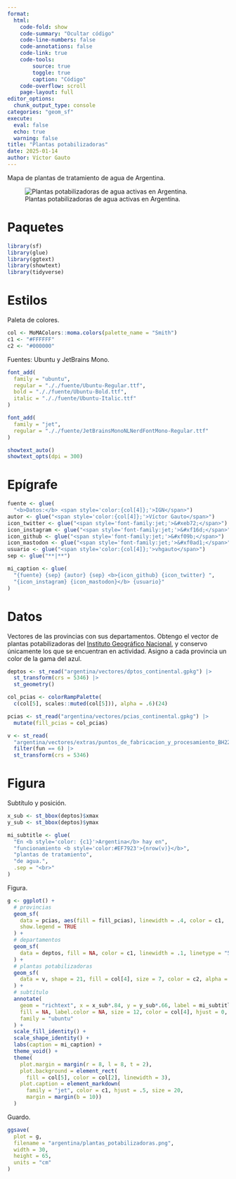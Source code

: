```yaml
---
format:
  html:
    code-fold: show
    code-summary: "Ocultar código"
    code-line-numbers: false
    code-annotations: false
    code-link: true
    code-tools:
        source: true
        toggle: true
        caption: "Código"
    code-overflow: scroll
    page-layout: full
editor_options:
  chunk_output_type: console
categories: "geom_sf"
execute:
  eval: false
  echo: true
  warning: false
title: "Plantas potabilizadoras"
date: 2025-01-14
author: Víctor Gauto
---
```


Mapa de plantas de tratamiento de agua de Argentina.

![Plantas potabilizadoras de agua activas en Argentina.](plantas_potabilizadoras.png)

# Paquetes

```r
library(sf)
library(glue)
library(ggtext)
library(showtext)
library(tidyverse)
```

# Estilos

Paleta de colores.

```r
col <- MoMAColors::moma.colors(palette_name = "Smith")
c1 <- "#FFFFFF"
c2 <- "#000000"
```

Fuentes: Ubuntu y JetBrains Mono.

```r
font_add(
  family = "ubuntu",
  regular = "././fuente/Ubuntu-Regular.ttf",
  bold = "././fuente/Ubuntu-Bold.ttf",
  italic = "././fuente/Ubuntu-Italic.ttf"
)

font_add(
  family = "jet",
  regular = "././fuente/JetBrainsMonoNLNerdFontMono-Regular.ttf"
)

showtext_auto()
showtext_opts(dpi = 300)
```

# Epígrafe

```r
fuente <- glue(
  "<b>Datos:</b> <span style='color:{col[4]};'>IGN</span>")
autor <- glue("<span style='color:{col[4]};'>Víctor Gauto</span>")
icon_twitter <- glue("<span style='font-family:jet;'>&#xeb72;</span>")
icon_instagram <- glue("<span style='font-family:jet;'>&#xf16d;</span>")
icon_github <- glue("<span style='font-family:jet;'>&#xf09b;</span>")
icon_mastodon <- glue("<span style='font-family:jet;'>&#xf0ad1;</span>")
usuario <- glue("<span style='color:{col[4]};'>vhgauto</span>")
sep <- glue("**|**")

mi_caption <- glue(
  "{fuente} {sep} {autor} {sep} <b>{icon_github} {icon_twitter} ",
  "{icon_instagram} {icon_mastodon}</b> {usuario}"
)
```

# Datos

Vectores de las provincias con sus departamentos. Obtengo el vector de plantas potabilizadoras del [Instituto Geográfico Nacional](https://www.ign.gob.ar/NuestrasActividades/InformacionGeoespacial/CapasSIG), y conservo únicamente los que se encuentran en actividad. Asigno a cada provincia un color de la gama del azul.

```r
deptos <- st_read("argentina/vectores/dptos_continental.gpkg") |>
  st_transform(crs = 5346) |>
  st_geometry()

col_pcias <- colorRampPalette(
  c(col[5], scales::muted(col[5])), alpha = .6)(24)

pcias <- st_read("argentina/vectores/pcias_continental.gpkg") |>
  mutate(fill_pcias = col_pcias)

v <- st_read(
  "argentina/vectores/extras/puntos_de_fabricacion_y_procesamiento_BH220.json") |>
  filter(fun == 6) |>
  st_transform(crs = 5346)
```

# Figura

Subtítulo y posición.

```r
x_sub <- st_bbox(deptos)$xmax
y_sub <- st_bbox(deptos)$ymax

mi_subtitle <- glue(
  "En <b style='color: {c1}'>Argentina</b> hay en",
  "funcionamiento <b style='color:#EF7923'>{nrow(v)}</b>",
  "plantas de tratamiento",
  "de agua.",
  .sep = "<br>"
)
```

Figura.

```r
g <- ggplot() +
  # provincias
  geom_sf(
    data = pcias, aes(fill = fill_pcias), linewidth = .4, color = c1,
    show.legend = TRUE
  ) +
  # departamentos
  geom_sf(
    data = deptos, fill = NA, color = c1, linewidth = .1, linetype = "55"
  ) +
  # plantas potabilizadoras
  geom_sf(
    data = v, shape = 21, fill = col[4], size = 7, color = c2, alpha = .9
  ) +
  # subtítulo
  annotate(
    geom = "richtext", x = x_sub*.84, y = y_sub*.66, label = mi_subtitle,
    fill = NA, label.color = NA, size = 12, color = col[4], hjust = 0,
    family = "ubuntu"
  ) +
  scale_fill_identity() +
  scale_shape_identity() +
  labs(caption = mi_caption) +
  theme_void() +
  theme(
    plot.margin = margin(r = 8, l = 8, t = 2),
    plot.background = element_rect(
      fill = col[5], color = col[2], linewidth = 3),
    plot.caption = element_markdown(
      family = "jet", color = c1, hjust = .5, size = 20,
      margin = margin(b = 10))
  )
```

Guardo.

```r
ggsave(
  plot = g,
  filename = "argentina/plantas_potabilizadoras.png",
  width = 30,
  height = 65,
  units = "cm"
)
```
